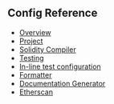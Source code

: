 ## Config Reference

- [Overview](/config/reference/overview.mdx)
- [Project](/config/reference/project.mdx)
- [Solidity Compiler](/config/reference/solidity-compiler.mdx)
- [Testing](/config/reference/testing.mdx)
- [In-line test configuration](/config/reference/inline-test-config.mdx)
- [Formatter](/config/reference/formatter.mdx)
- [Documentation Generator](/config/reference/doc-generator.mdx)
- [Etherscan](/config/reference/etherscan.mdx)
